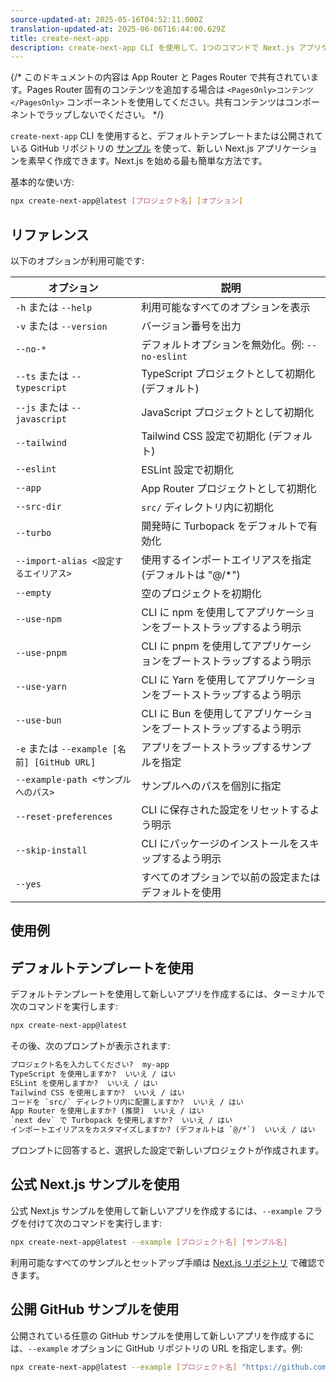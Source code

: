 ```yaml
---
source-updated-at: 2025-05-16T04:52:11.000Z
translation-updated-at: 2025-06-06T16:44:00.629Z
title: create-next-app
description: create-next-app CLI を使用して、1つのコマンドで Next.js アプリケーションを作成します。
---
```


{/* このドキュメントの内容は App Router と Pages Router で共有されています。Pages Router 固有のコンテンツを追加する場合は `<PagesOnly>コンテンツ</PagesOnly>` コンポーネントを使用してください。共有コンテンツはコンポーネントでラップしないでください。 */}

`create-next-app` CLI を使用すると、デフォルトテンプレートまたは公開されている GitHub リポジトリの [サンプル](https://github.com/vercel/next.js/tree/canary/examples) を使って、新しい Next.js アプリケーションを素早く作成できます。Next.js を始める最も簡単な方法です。

基本的な使い方:

```bash filename="Terminal"
npx create-next-app@latest [プロジェクト名] [オプション]
```

## リファレンス

以下のオプションが利用可能です:

| オプション                              | 説明                                                                 |
| --------------------------------------- | ------------------------------------------------------------------- |
| `-h` または `--help`                   | 利用可能なすべてのオプションを表示                                   |
| `-v` または `--version`                | バージョン番号を出力                                               |
| `--no-*`                               | デフォルトオプションを無効化。例: `--no-eslint`                     |
| `--ts` または `--typescript`           | TypeScript プロジェクトとして初期化 (デフォルト)                    |
| `--js` または `--javascript`           | JavaScript プロジェクトとして初期化                                 |
| `--tailwind`                           | Tailwind CSS 設定で初期化 (デフォルト)                              |
| `--eslint`                             | ESLint 設定で初期化                                                 |
| `--app`                                | App Router プロジェクトとして初期化                                 |
| `--src-dir`                            | `src/` ディレクトリ内に初期化                                      |
| `--turbo`                              | 開発時に Turbopack をデフォルトで有効化                             |
| `--import-alias <設定するエイリアス>`  | 使用するインポートエイリアスを指定 (デフォルトは "@/*")             |
| `--empty`                              | 空のプロジェクトを初期化                                           |
| `--use-npm`                            | CLI に npm を使用してアプリケーションをブートストラップするよう明示 |
| `--use-pnpm`                           | CLI に pnpm を使用してアプリケーションをブートストラップするよう明示 |
| `--use-yarn`                           | CLI に Yarn を使用してアプリケーションをブートストラップするよう明示 |
| `--use-bun`                            | CLI に Bun を使用してアプリケーションをブートストラップするよう明示 |
| `-e` または `--example [名前] [GitHub URL]` | アプリをブートストラップするサンプルを指定                         |
| `--example-path <サンプルへのパス>`    | サンプルへのパスを個別に指定                                       |
| `--reset-preferences`                  | CLI に保存された設定をリセットするよう明示                         |
| `--skip-install`                       | CLI にパッケージのインストールをスキップするよう明示               |
| `--yes`                                | すべてのオプションで以前の設定またはデフォルトを使用               |

## 使用例

## デフォルトテンプレートを使用

デフォルトテンプレートを使用して新しいアプリを作成するには、ターミナルで次のコマンドを実行します:

```bash filename="Terminal"
npx create-next-app@latest
```

その後、次のプロンプトが表示されます:

```txt filename="Terminal"
プロジェクト名を入力してください?  my-app
TypeScript を使用しますか?  いいえ / はい
ESLint を使用しますか?  いいえ / はい
Tailwind CSS を使用しますか?  いいえ / はい
コードを `src/` ディレクトリ内に配置しますか?  いいえ / はい
App Router を使用しますか? (推奨)  いいえ / はい
`next dev` で Turbopack を使用しますか?  いいえ / はい
インポートエイリアスをカスタマイズしますか? (デフォルトは `@/*`)  いいえ / はい
```

プロンプトに回答すると、選択した設定で新しいプロジェクトが作成されます。

## 公式 Next.js サンプルを使用

公式 Next.js サンプルを使用して新しいアプリを作成するには、`--example` フラグを付けて次のコマンドを実行します:

```bash filename="Terminal"
npx create-next-app@latest --example [プロジェクト名] [サンプル名]
```

利用可能なすべてのサンプルとセットアップ手順は [Next.js リポジトリ](https://github.com/vercel/next.js/tree/canary/examples) で確認できます。

## 公開 GitHub サンプルを使用

公開されている任意の GitHub サンプルを使用して新しいアプリを作成するには、`--example` オプションに GitHub リポジトリの URL を指定します。例:

```bash filename="Terminal"
npx create-next-app@latest --example [プロジェクト名] "https://github.com/.../"
```